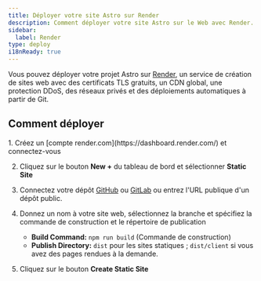 ```yaml
---
title: Déployer votre site Astro sur Render
description: Comment déployer votre site Astro sur le Web avec Render.
sidebar:
  label: Render
type: deploy
i18nReady: true
---
```


Vous pouvez déployer votre projet Astro sur [Render](https://render.com/), un service de création de sites web avec des certificats TLS gratuits, un CDN global, une protection DDoS, des réseaux privés et des déploiements automatiques à partir de Git.

## Comment déployer

<Steps>
1. Créez un [compte render.com](https://dashboard.render.com/) et connectez-vous

2. Cliquez sur le bouton **New +** du tableau de bord et sélectionner **Static Site**

3. Connectez votre dépôt [GitHub](https://github.com/) ou [GitLab](https://about.gitlab.com/) ou entrez l'URL publique d'un dépôt public.

4. Donnez un nom à votre site web, sélectionnez la branche et spécifiez la commande de construction et le répertoire de publication
  
   - **Build Command:** `npm run build` (Commande de construction)
   - **Publish Directory:** `dist` pour les sites statiques ; `dist/client` si vous avez des pages rendues à la demande.

5. Cliquez sur le bouton **Create Static Site**
</Steps>

